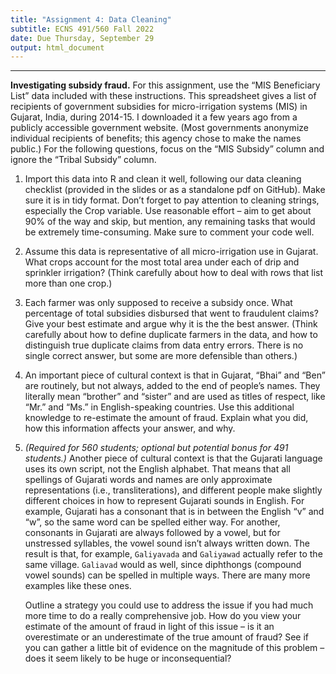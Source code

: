 ```yaml
---
title: "Assignment 4: Data Cleaning"
subtitle: ECNS 491/560 Fall 2022
date: Due Thursday, September 29
output: html_document
---
```


***

**Investigating subsidy fraud.** For this assignment, use the "MIS Beneficiary List" data included with these instructions. This spreadsheet gives a list of recipients of government subsidies for micro-irrigation systems (MIS) in Gujarat, India, during 2014-15. I downloaded it a few years ago from a publicly accessible government website. (Most governments anonymize individual recipients of benefits; this agency chose to make the names public.) For the following questions, focus on the "MIS Subsidy" column and ignore the "Tribal Subsidy" column.

1. Import this data into R and clean it well, following our data cleaning checklist (provided in the slides or as a standalone pdf on GitHub). Make sure it is in tidy format. Don't forget to pay attention to cleaning strings, especially the Crop variable. Use reasonable effort -- aim to get about 90% of the way and skip, but mention, any remaining tasks that would be extremely time-consuming. Make sure to comment your code well.

2. Assume this data is representative of all micro-irrigation use in Gujarat. What crops account for the most total area under each of drip and sprinkler irrigation? (Think carefully about how to deal with rows that list more than one crop.)

3. Each farmer was only supposed to receive a subsidy once. What percentage of total subsidies disbursed that went to fraudulent claims? Give your best estimate and argue why it is the the best answer. (Think carefully about how to define duplicate farmers in the data, and how to distinguish true duplicate claims from data entry errors. There is no single correct answer, but some are more defensible than others.)

4. An important piece of cultural context is that in Gujarat, "Bhai" and "Ben" are routinely, but not always, added to the end of people's names. They literally mean "brother" and "sister" and are used as titles of respect, like "Mr." and "Ms." in English-speaking countries. Use this additional knowledge to re-estimate the amount of fraud. Explain what you did, how this information affects your answer, and why.

5. *(Required for 560 students; optional but potential bonus for 491 students.)* Another piece of cultural context is that the Gujarati language uses its own script, not the English alphabet. That means that all spellings of Gujarati words and names are only approximate representations (i.e., transliterations), and different people make slightly different choices in how to represent Gujarati sounds in English. For example, Gujarati has a consonant that is in between the English "v" and "w", so the same word can be spelled either way. For another, consonants in Gujarati are always followed by a vowel, but for unstressed syllables, the vowel sound isn't always written down. The result is that, for example, `Galiyavada` and `Galiyawad` actually refer to the same village. `Galiavad` would as well, since diphthongs (compound vowel sounds) can be spelled in multiple ways. There are many more examples like these ones.
<p>Outline a strategy you could use to address the issue if you had much more time to do a really comprehensive job. How do you view your estimate of the amount of fraud in light of this issue -- is it an overestimate or an underestimate of the true amount of fraud? See if you can gather a little bit of evidence on the magnitude of this problem -- does it seem likely to be huge or inconsequential?
